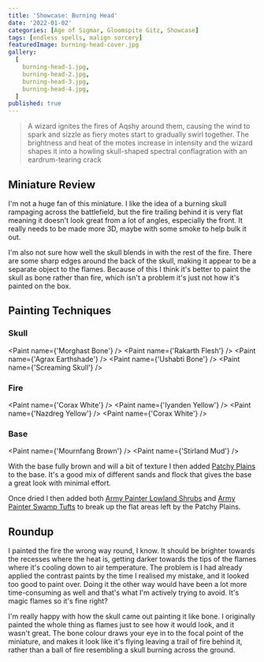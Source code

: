 ```yaml
---
title: 'Showcase: Burning Head'
date: '2022-01-02'
categories: [Age of Sigmar, Gloomspite Gitz, Showcase]
tags: [endless spells, malign sorcery]
featuredImage: burning-head-cover.jpg
gallery:
  [
    burning-head-1.jpg,
    burning-head-2.jpg,
    burning-head-3.jpg,
    burning-head-4.jpg,
  ]
published: true
---
```


> A wizard ignites the fires of Aqshy around them, causing the wind to spark and sizzle as fiery motes start to
> gradually swirl together. The brightness and heat of the motes increase in intensity and the wizard shapes it into a
> howling skull-shaped spectral conflagration with an eardrum-tearing crack

## Miniature Review

I'm not a huge fan of this miniature. I like the idea of a burning skull rampaging across the battlefield, but the fire
trailing behind it is very flat meaning it doesn't look great from a lot of angles, especially the front. It really
needs to be made more 3D, maybe with some smoke to help bulk it out.

I'm also not sure how well the skull blends in with the rest of the fire. There are some sharp edges around the back of
the skull, making it appear to be a separate object to the flames. Because of this I think it's better to paint the
skull as bone rather than fire, which isn't a problem it's just not how it's painted on the box.

## Painting Techniques

### Skull

<Paint name={'Morghast Bone'} />
<Paint name={'Rakarth Flesh'} />
<Paint name={'Agrax Earthshade'} />
<Paint name={'Ushabti Bone'} />
<Paint name={'Screaming Skull'} />

### Fire
<Paint name={'Corax White'} />
<Paint name={'Iyanden Yellow'} />
<Paint name={'Nazdreg Yellow'} />
<Paint name={'Corax White'} />

### Base
<Paint name={'Mournfang Brown'} />
<Paint name={'Stirland Mud'} />

With the base fully brown and will a bit of texture I then added
[Patchy Plains](https://www.geekgamingscenics.com/collections/base-ready-range/products/lukes-aps-base-ready-patchy-plains)
to the base. It's a good mix of different sands and flock that gives the base a great look with minimal effort.

Once dried I then added both [Army Painter Lowland Shrubs](https://www.amazon.co.uk/gp/product/B086MBW9R9) and
[Army Painter Swamp Tufts](https://www.amazon.co.uk/gp/product/B07R8GZQYR) to break up the flat areas left by the
Patchy Plains.

## Roundup

I painted the fire the wrong way round, I know. It should be brighter towards the recesses where the heat is, getting
darker towards the tips of the flames where it's cooling down to air temperature. The problem is I had already applied
the contrast paints by the time I realised my mistake, and it looked too good to paint over. Doing it the other way
would have been a lot more time-consuming as well and that's what I'm actively trying to avoid. It's magic flames so
it's fine right?

I'm really happy with how the skull came out painting it like bone. I originally painted the whole thing as flames just
to see how it would look, and it wasn't great. The bone colour draws your eye in to the focal point of the miniature,
and makes it look like it's flying leaving a trail of fire behind it, rather than a ball of fire resembling a skull
burning across the ground.